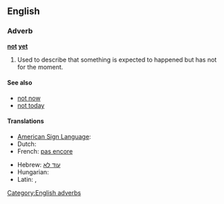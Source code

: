 ==English==

===Adverb===
'''[[not]] [[yet]]'''

# Used to describe that something is expected to happened but has not for the moment.

====See also====
* [[not now]]
* [[not today]]

====Translations====
{{trans-top|expected to happened but has not for the moment}}
* [[American Sign Language]]: {{tø|ase|OpenB@NearSideTrunkhigh-PalmBack Nod|xs=American Sign Language}}
* Dutch: {{t-|nl|nog niet}}
* French: [[pas encore]]
{{trans-mid}}
* Hebrew: [[עוד לא]]
* Hungarian: {{t|hu|még nem}}
* Latin: {{t+|la|nondum}}, {{t-|la|hauddum}}
{{trans-bottom}}

[[Category:English adverbs]]